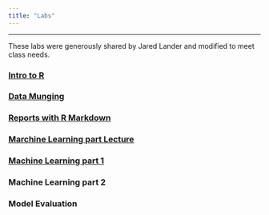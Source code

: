 ```yaml
---
title: "Labs"
---
```

--------

These labs were generously shared by Jared Lander and modified to meet class needs.

### [Intro to R](Labs/lab1.html)

### [Data Munging](Labs/lab2.html)

### [Reports with R Markdown](Labs/lab3.html)

### [Marchine Learning part Lecture](Labs/lab4Lect.html)

### [Machine Learning part 1](Labs/lab4.html)

### Machine Learning part 2

### Model Evaluation


